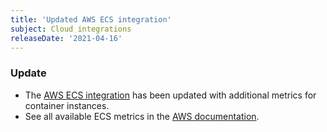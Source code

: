 ```yaml
---
title: 'Updated AWS ECS integration'
subject: Cloud integrations
releaseDate: '2021-04-16'
---
```


### Update

* The [AWS ECS integration](/docs/infrastructure/amazon-integrations/aws-integrations-list/aws-ecsecr-monitoring-integration/) has been updated with additional metrics for container instances. 
* See all available ECS metrics in the [AWS documentation](https://aws.amazon.com/documentation/ecs/). 
